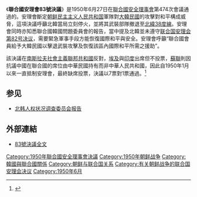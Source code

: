 {{Infobox UN resolution
|number = 83
|organ = SC
|year = 1950年
|date = 6月27日
|meeting = 474
|code =S/RES/83
|document = http://www.un.org/zh/documents/view_doc.asp?symbol=S/RES/83(1950)
|for = 7
|abstention = 0
|against = 1
|absent= 1
|presentnotvoting = 2
|subject = 大韓民國遭受侵略之控訴
|result = 通過
|image = Korean-War-june-aug-1950.png
|caption = 朝鮮對南韓的進攻
}}
{{北韓與聯合國|expanded=all}}
《'''聯合國安理會83號決議'''》是1950年6月27日在[[聯合國安全理事會|聯合國安全理事會]]第474次會議通過的。安理會斷定[[朝鲜民主主义人民共和国|朝鲜民主主义人民共和国]]軍隊對[[大韓民國|大韓民國]]的攻擊對和平構成威脅，這項決議呼籲北韓當局立刻停火，並將其武裝部隊撤退至[[北緯38度線|北緯38度線]]。安理會同時亦知悉聯合國韓國問題委員會的報告，當中提及北韓並未遵守[[联合国安理会第82号决议|联合国安理会第82号决议]]，需要緊急軍事手段方能恢復國際和平與安全。安理會呼籲“聯合國會員給予大韓民國以擊退武裝攻擊及恢復該區內國際和平所需之援助”。

該決議在[[南斯拉夫社會主義聯邦共和國|南斯拉夫社會主義聯邦共和國]]反對，[[埃及|埃及]]與[[印度|印度]]出席但不投票，[[蘇聯|蘇聯]]則因抗議中國在聯合國的席位由中華民國持有而非中華人民共和國，因此自1950年1月以來一直抵制安理會，最終缺席投票，決議以7票對1票通過。<ref>{{Citation|last=Stueck|first=William|chapter=The United Nations, the Security Council, and the Korean War|editor-first1=Vaughan|editor-last1=Lowe|editor-first2=Adam|editor-last2=Roberts|editor-first3=Jennifer|editor-last3=Welsh|editor-first4=Dominik|editor-last4=Zaum|title=The United Nations Security Council and War: The Evolution of Thought and Practice since 1945|publisher=Oxford University Press|publication-date=2008|isbn=978-0-19-953343-5|page=266}}</ref>

== 参见 ==
*[[北韩人权状况调查委员会报告|北韩人权状况调查委员会报告]]

==外部連結==
{{Wikisource|聯合國安理會決議案八十三}}
*[http://www.un.org/zh/documents/view_doc.asp?symbol=S/RES/83(1950) 83號決議全文] {{Wayback|url=http://www.un.org/zh/documents/view_doc.asp?symbol=S%2FRES%2F83%281950%29 |date=20200816110549 }}

{{UN-stub}}
{{UNSCR 1950}}

[[Category:1950年聯合國安全理事會決議|Category:1950年聯合國安全理事會決議]]
[[Category:1950年朝鲜战争|Category:1950年朝鲜战争]]
[[Category:韓國與聯合國關係|Category:韓國與聯合國關係]]
[[Category:朝鲜与联合国关系|Category:朝鲜与联合国关系]]
[[Category:有关朝鲜战争的联合国安理会决议|Category:有关朝鲜战争的联合国安理会决议]]
[[Category:1950年6月|Category:1950年6月]]
